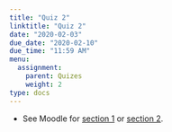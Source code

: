 ```yaml
---
title: "Quiz 2"
linktitle: "Quiz 2"
date: "2020-02-03"
due_date: "2020-02-10"
due_time: "11:59 AM"
menu:
  assignment:
    parent: Quizes
    weight: 2
type: docs
---
```



- <i class="fas fa-question-circle"></i> See Moodle for [section 1](https://moodle.smith.edu/course/view.php?id=36873) or [section 2](https://moodle.smith.edu/course/view.php?id=36874). 
